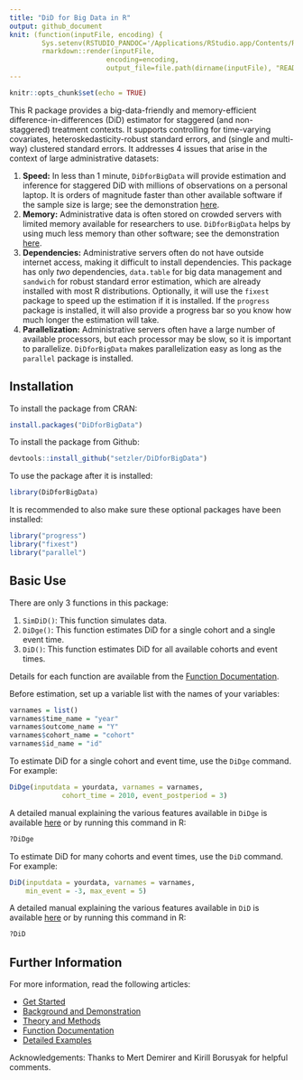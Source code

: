 ```yaml
---
title: "DiD for Big Data in R" 
output: github_document
knit: (function(inputFile, encoding) {
        Sys.setenv(RSTUDIO_PANDOC='/Applications/RStudio.app/Contents/Resources/app/quarto/bin/tools');
        rmarkdown::render(inputFile,
                        encoding=encoding, 
                        output_file=file.path(dirname(inputFile), "README.md")) })
--- 
```


```r
knitr::opts_chunk$set(echo = TRUE)
```

This R package provides a big-data-friendly and memory-efficient
difference-in-differences (DiD) estimator for staggered (and
non-staggered) treatment contexts. It supports controlling for
time-varying covariates, heteroskedasticity-robust standard errors, and
(single and multi-way) clustered standard errors. It addresses 4 issues that arise in the context of large administrative datasets:

1.  **Speed:** In less than 1 minute, `DiDforBigData` will provide estimation and inference for staggered DiD with millions of observations on a personal laptop. It is orders of magnitude faster than other available software if the sample size is large; see the demonstration [here](https://setzler.github.io/DiDforBigData/articles/Background.html).
2.  **Memory:** Administrative data is often stored on crowded servers
    with limited memory available for researchers to use. `DiDforBigData` helps by using much less memory than other software; see the demonstration [here](https://setzler.github.io/DiDforBigData/articles/Background.html).
3.  **Dependencies:** Administrative servers often do not have outside internet access, making it difficult to install dependencies.  This package has only *two* dependencies,
    `data.table` for big data management and `sandwich` for robust
    standard error estimation, which are already installed with most R
    distributions. Optionally, it will use the `fixest` package to speed up the
    estimation if it is installed. If the `progress` package is installed, it will also provide a progress bar so you know how much longer the estimation will take.
4. **Parallelization:** Administrative servers often have a large number of available processors, but each processor may be slow, so it is important to parallelize. `DiDforBigData` makes parallelization easy as long as the `parallel` package is installed.


## Installation

To install the package from CRAN:

```r
install.packages("DiDforBigData")
```

To install the package from Github:

```r
devtools::install_github("setzler/DiDforBigData")
```

To use the package after it is installed:

```r
library(DiDforBigData)
```

It is recommended to also make sure these optional packages have been installed:

```r
library("progress")
library("fixest")
library("parallel")
```


## Basic Use

There are only 3 functions in this package:

1. `SimDiD()`: This function simulates data.
2. `DiDge()`: This function estimates DiD for a single cohort and a single event time.
3. `DiD()`: This function estimates DiD for all available cohorts and event times. 


Details for each function are available from the [Function Documentation](https://setzler.github.io/DiDforBigData/reference/index.html).

Before estimation, set up a variable list with the names of your variables:

```r
varnames = list()
varnames$time_name = "year"
varnames$outcome_name = "Y"
varnames$cohort_name = "cohort"
varnames$id_name = "id"
```


To estimate DiD for a single cohort and event time, use the `DiDge` command.  For example:

```r
DiDge(inputdata = yourdata, varnames = varnames,
             cohort_time = 2010, event_postperiod = 3)
```

A detailed manual explaining the various features available in `DiDge` is available [here](https://setzler.github.io/DiDforBigData/reference/index.html) or by running this command in R:

```r
?DiDge
```



To estimate DiD for many cohorts and event times, use the `DiD` command. For example:

```r
DiD(inputdata = yourdata, varnames = varnames,
    min_event = -3, max_event = 5)
```

A detailed manual explaining the various features available in `DiD` is available [here](https://setzler.github.io/DiDforBigData/reference/index.html) or by running this command in R:

```r
?DiD
```

## Further Information

For more information, read the following articles:

- [Get Started](https://setzler.github.io/DiDforBigData/articles/DiDforBigData.html)
- [Background and Demonstration](https://setzler.github.io/DiDforBigData/articles/Background.html)
- [Theory and Methods](https://setzler.github.io/DiDforBigData/articles/Theory.html)
- [Function Documentation](https://setzler.github.io/DiDforBigData/reference/index.html)
- [Detailed Examples](https://setzler.github.io/DiDforBigData/articles/Examples.html)

Acknowledgements: Thanks to Mert Demirer and Kirill Borusyak for helpful comments.
